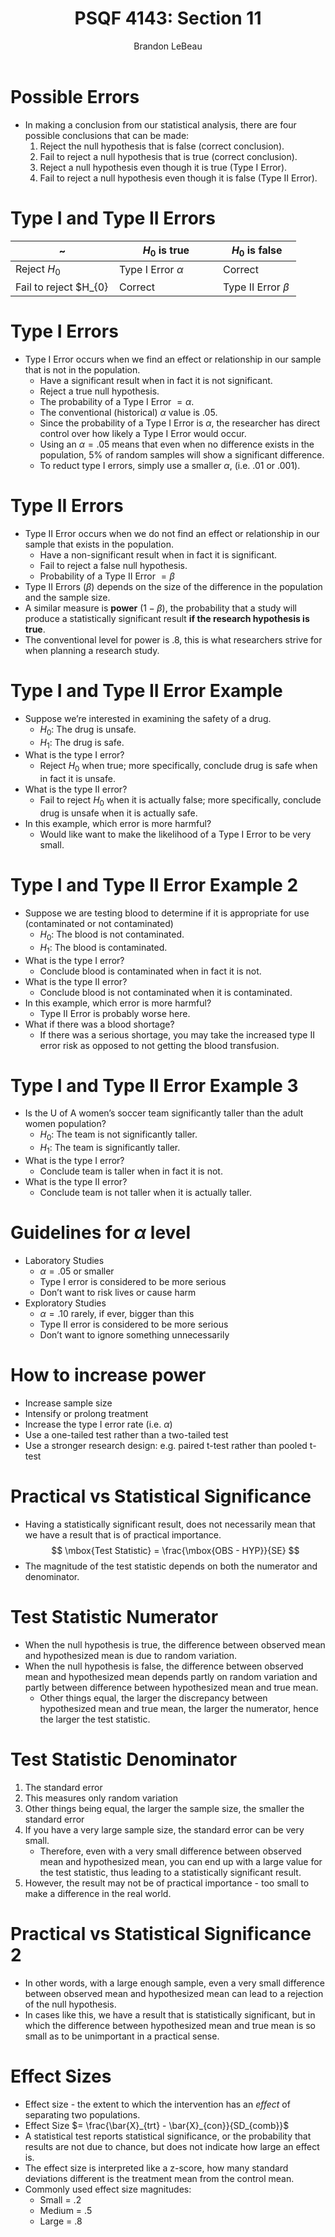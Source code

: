 % PSQF 4143: Section 11
% Brandon LeBeau


# Possible Errors
- In making a conclusion from our statistical analysis, there are four possible conclusions that can be made:  
    1. Reject the null hypothesis that is false (correct conclusion).
    2. Fail to reject a null hypothesis that is true (correct conclusion).
    3. Reject a null hypothesis even though it is true (Type I Error).
    4. Fail to reject a null hypothesis even though it is false (Type II Error).
    
# Type I and Type II Errors

~                     | $H_{0}$ is true       | $H_{0}$ is false  
--------------------- | --------------------- | ----------------  
Reject $H_{0}$        | Type I Error $\alpha$ | Correct  
Fail to reject $H_{0} | Correct               | Type II Error $\beta$  

# Type I Errors
- Type I Error occurs when we find an effect or relationship in our sample that is not in the population.
    - Have a significant result when in fact it is not significant.
    - Reject a true null hypothesis.
    - The probability of a Type I Error $= \alpha$.
    - The conventional (historical) $\alpha$ value is .05.
    - Since the probability of a Type I Error is $\alpha$, the researcher has direct control over how likely a Type I Error would occur.
    - Using an $\alpha = .05$ means that even when no difference exists in the population, 5% of random samples will show a significant difference.
    - To reduct type I errors, simply use a smaller $\alpha$, (i.e. .01 or .001).
    
# Type II Errors
- Type II Error occurs when we do not find an effect or relationship in our sample that exists in the population.
    - Have a non-significant result when in fact it is significant.
    - Fail to reject a false null hypothesis.
    - Probability of a Type II Error $= \beta$
- Type II Errors ($\beta$) depends on the size of the difference in the population and the sample size.
- A similar measure is **power** ($1-\beta$), the probability that a study will produce a statistically significant result **if the research hypothesis is true**.
- The conventional level for power is .8, this is what researchers strive for when planning a research study.

# Type I and Type II Error Example
- Suppose we're interested in examining the safety of a drug.  
    - $H_{0}$: The drug is unsafe.
    - $H_{1}$: The drug is safe.
- What is the type I error?
    - Reject $H_{0}$ when true; more specifically, conclude drug is safe when in fact it is unsafe.
- What is the type II error?
    - Fail to reject $H_{0}$ when it is actually false; more specifically, conclude drug is unsafe when it is actually safe.
- In this example, which error is more harmful?
    - Would like want to make the likelihood of a Type I Error to be very small.
    
# Type I and Type II Error Example 2
- Suppose we are testing blood to determine if it is appropriate for use (contaminated or not contaminated)
    - $H_{0}$: The blood is not contaminated.
    - $H_{1}$: The blood is contaminated.
- What is the type I error?
    - Conclude blood is contaminated when in fact it is not.
- What is the type II error?
    - Conclude blood is not contaminated when it is contaminated.
- In this example, which error is more harmful?
    - Type II Error is probably worse here.
- What if there was a blood shortage?
    - If there was a serious shortage, you may take the increased type II error risk as opposed to not getting the blood transfusion.
    
# Type I and Type II Error Example 3
- Is the U of A women's soccer team significantly taller than the adult women population?
    - $H_{0}$: The team is not significantly taller.
    - $H_{1}$: The team is significantly taller.
- What is the type I error?
    - Conclude team is taller when in fact it is not.
- What is the type II error?
    - Conclude team is not taller when it is actually taller.
    
# Guidelines for $\alpha$ level
- Laboratory Studies
    - $\alpha = .05$ or smaller
    - Type I error is considered to be more serious
    - Don't want to risk lives or cause harm
- Exploratory Studies
    - $\alpha = .10$ rarely, if ever, bigger than this
    - Type II error is considered to be more serious
    - Don't want to ignore something unnecessarily
    
# How to increase power
- Increase sample size
- Intensify or prolong treatment
- Increase the type I error rate (i.e. $\alpha$)
- Use a one-tailed test rather than a two-tailed test
- Use a stronger research design: e.g. paired t-test rather than pooled t-test

# Practical vs Statistical Significance
- Having a statistically significant result, does not necessarily mean that we have a result that is of practical importance.
$$ \mbox{Test Statistic} = \frac{\mbox{OBS - HYP}}{SE} $$
- The magnitude of the test statistic depends on both the numerator and denominator.

# Test Statistic Numerator
- When the null hypothesis is true, the difference between observed mean and hypothesized mean is due to random variation.
- When the null hypothesis is false, the difference between observed mean and hypothesized mean depends partly on random variation and partly between difference between hypothesized mean and true mean.
    - Other things equal, the larger the discrepancy between hypothesized mean and true mean, the larger the numerator, hence the larger the test statistic.
    
# Test Statistic Denominator
1. The standard error
2. This measures only random variation
3. Other things being equal, the larger the sample size, the smaller the standard error
4. If you have a very large sample size, the standard error can be very small.
    - Therefore, even with a very small difference between observed mean and hypothesized mean, you can end up with a large value for the test statistic, thus leading to a statistically significant result.
5. However, the result may not be of practical importance - too small to make a difference in the real world.

# Practical vs Statistical Significance 2
- In other words, with a large enough sample, even a very small difference between observed mean and hypothesized mean can lead to a rejection of the null hypothesis.
- In cases like this, we have a result that is statistically significant, but in which the difference between hypothesized mean and true mean is so small as to be unimportant in a practical sense.

    
# Effect Sizes
- Effect size - the extent to which the intervention has an *effect* of separating two populations.  
- Effect Size $= \frac{\bar{X}_{trt} - \bar{X}_{con}}{SD_{comb}}$  
- A statistical test reports statistical significance, or the probability that results are not due to chance, but does not indicate how large an effect is.
- The effect size is interpreted like a z-score, how many standard deviations different is the treatment mean from the control mean.
- Commonly used effect size magnitudes: 
     - Small = .2
     - Medium = .5
     - Large = .8